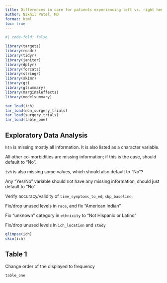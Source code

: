 ```yaml
---
title: Differences in care for patients experiencing left vs. right hemisphere ICH
author: Nikhil Patel, MD
format: html
toc: true
---
```



```r
#| code-fold: false

library(targets)
library(readr)
library(tidyr)
library(janitor)
library(dplyr)
library(forcats)
library(stringr)
library(skimr)
library(gt)
library(gtsummary)
library(marginaleffects)
library(modelsummary)

tar_load(ich)
tar_load(non_surgery_trials)
tar_load(surgery_trials)
tar_load(table_one)

```

## Exploratory Data Analysis

::: {.callout-warning title="Issues to Address"}
`htn` is missing mostly all information. It is also listed as a character variable.

All other co-morbidities are missing information; if this is the case, should default to "No".

`ivh` is also missing some values, which should also default to "No"?

Any "Yes/No" variable should not have any missing information, should just default to "No"

Verify accuracy/validity of `time_symptoms_to_ed`, `sbp_baseline`, 

Fix/drop unused levels in `race`, and fix "American Indian"

Fix "unknown" category in `ethnicity` to "Not Hispanic or Latino"

Fix/drop unused levels in `ich_location` and `study`
:::

```r

glimpse(ich)
skim(ich)

```

## Table 1

::: {.callout-warning title="Issues to Address"}

Change order of the displayed to frequency

:::

```r

table_one

```

